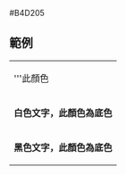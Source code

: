<nowiki>#B4D205</nowiki><noinclude>

== 範例 ==
{|
|- style="color:{{ {{PAGENAME}} }}"
| '''此顏色
|- style="background:{{ {{PAGENAME}} }}; color:white"
| '''白色文字，此顏色為底色'''
|- style="background:{{ {{PAGENAME}} }}; color:black"
| '''黑色文字，此顏色為底色'''
|}

[[Category:香港政黨顏色模板|{{PAGENAME}}]]
</noinclude>